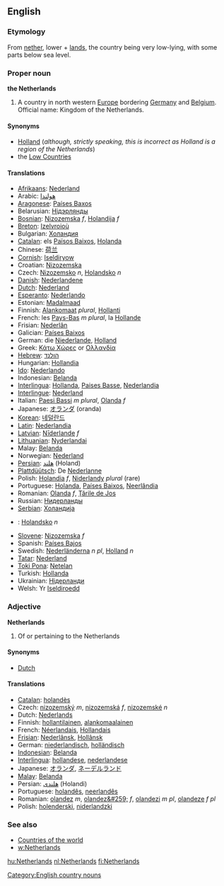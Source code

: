 ==English==
===Etymology===
From [[nether]], lower + [[land]]s, the country being very low-lying, with some parts below sea level.

===Proper noun===
'''the Netherlands'''

#A country in north western [[Europe]] bordering [[Germany]] and [[Belgium]]. Official name: Kingdom of the Netherlands.

====Synonyms====
*[[Holland]] (''although, strictly speaking, this is incorrect as Holland is a region of the Netherlands'')
*the [[Low Countries]]

====Translations====

*[[Afrikaans]]: [[Nederland]]
*Arabic: [[هولندا]]
*[[Aragonese]]: [[Países Baxos]]
*Belarusian: [[Нідэрлянды]]
*[[Bosnian]]: [[Nizozemska]] ''f'', [[Holandija]] ''f''
*[[Breton]]: [[Izelvroioù]]
*Bulgarian: [[Холандия]]
*[[Catalan]]: els [[Països Baixos]], [[Holanda]]
*Chinese: [[荷兰]]
*[[Cornish]]: [[Iseldiryow]]
*Croatian: [[Nizozemska]]
*Czech: [[Nizozemsko]] ''n'', [[Holandsko]] ''n''
*[[Danish]]: [[Nederlandene]]
*[[Dutch]]: [[Nederland]]
*[[Esperanto]]: [[Nederlando]]
*Estonian: [[Madalmaad]]
*Finnish: [[Alankomaat]] ''plural'', [[Hollanti]]
*French: les [[Pays-Bas]] ''m plural'', la [[Hollande]]
*Frisian: [[Nederlân]]
*Galician: [[Países Baixos]]
*German: die [[Niederlande]], [[Holland]]
*Greek: [[Κάτω Χώρες]] or [[Ολλανδία]]
*[[Hebrew]]: [[הולנד]]
*Hungarian: [[Hollandia]]
*[[Ido]]: [[Nederlando]]
*Indonesian: [[Belanda]]
*[[Interlingua]]: [[Hollanda]], [[Paises Basse]], [[Nederlandia]]
*[[Interlingue]]: [[Nederland]]
*Italian: [[Paesi Bassi]] ''m plural'', [[Olanda]] ''f''
*Japanese: [[オランダ]] (oranda)
*[[Korean]]: [[네덜란드]]
*[[Latin]]: [[Nederlandia]]
*[[Latvian]]: [[Nīderlande]] ''f''
*[[Lithuanian]]: [[Nyderlandai]]
*Malay: [[Belanda]]
*Norwegian: [[Nederland]]
*[[Persian]]: [[هلند]] (Holand)
*[[Plattdüütsch]]: De [[Nederlanne]]
*Polish: [[Holandia]] ''f'', [[Niderlandy]] ''plural'' (rare)
*Portuguese: [[Holanda]], [[Países Baixos]], [[Neerlândia]]
*Romanian: [[Olanda]] ''f'', [[Ţările de Jos]]
*Russian: [[Нидерланды]]
*[[Serbian]]: [[Холандија]]
*{{sk}}: [[Holandsko]] ''n''
*[[Slovene]]: [[Nizozemska]] ''f''
*Spanish: [[Países Bajos]]
*Swedish: [[Nederländerna]] ''n pl'', [[Holland]] ''n''
*[[Tatar]]: [[Nederland]]
*[[Toki Pona]]: [[Netelan]]
*Turkish: [[Hollanda]]
*Ukrainian: [[Нідерланди]]
*Welsh: Yr [[Iseldiroedd]]

===Adjective===
'''Netherlands'''

# Of or pertaining to the Netherlands

====Synonyms====
*[[Dutch]]

====Translations====
*[[Catalan]]: [[holandès]]
*Czech: [[nizozemský]] ''m'', [[nizozemská]] ''f'', [[nizozemské]] ''n''
*Dutch: [[Nederlands]]
*Finnish: [[hollantilainen]], [[alankomaalainen]]
*French: [[Néerlandais]], [[Hollandais]]
*[[Frisian]]: [[Nederlânsk]], [[Hollânsk]]
*German: [[niederlandisch]], [[holländisch]]
*[[Indonesian]]: [[Belanda]]
*[[Interlingua]]: [[hollandese]], [[nederlandese]]
*Japanese: [[オランダ]], [[ネーデルランド]]
*[[Malay]]: [[Belanda]]
*Persian: [[هلندی]] (Holandi)
*Portuguese: [[holandês]], [[neerlandês]]
*Romanian: [[olandez]] ''m'', [[olandez&#259;]] ''f'', [[olandezi]] ''m pl'', [[olandeze]] ''f pl''
*Polish: [[holenderski]], [[niderlandzki]]

===See also===
*[[Countries of the world]]
*[[w:Netherlands]]
[[Category:English country nouns]]

[[hu:Netherlands]]
[[nl:Netherlands]]
[[fi:Netherlands]]